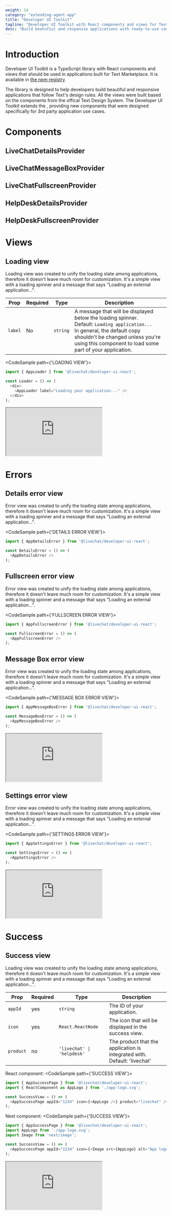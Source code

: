 ```yaml
---
weight: 14
category: "extending-agent-app"
title: "Developer UI Toolkit"
tagline: "Developer UI Toolkit with React components and views for Text Marketplace applications."
desc: "Build beatufiul and responsie applications with ready-to-use components and views that follow Text's design rules."
---
```


# Introduction

Developer UI Toolkit is a TypeScript library with React components and views that should be used in applications built for Text Marketplace. It is available in <a href="https://www.npmjs.com/package/@livechat/developer-ui-react" target="_blank">the npm registry</a>.

The library is designed to help developers build beautiful and responsive applications that follow Text's design rules. All the views were built based on the components from the offical Text Design System. The Developer UI Toolkit extends the <Placeholder id="DESIGN_SYSTEM_URL" />, providing new components that were designed specifically for 3rd party application use cases.

# Components

## LiveChatDetailsProvider

## LiveChatMessageBoxProvider

## LiveChatFullscreenProvider

## HelpDeskDetailsProvider

## HelpDeskFullscreenProvider

# Views

## Loading view

Loading view was created to unify the loading state among applications, therefore it doesn't leave much room for customization. It's a simple view with a loading spinner and a message that says "Loading an external application...".

| Prop | Required | Type | Description |
| ---- | ---- | ---- | ----------- |
| `label` | No | `string` | A message that will be displayed below the loading spinner. <br/>Default: `Loading application...` <br/>In general, the default copy shouldn't be changed unless you're using this component to load some part of your application.|

<CodeSample path={'LOADING VIEW'}>

```js
import { AppLoader } from '@livechat/developer-ui-react';

const Loader = () => (
  <div>
    <AppLoader label="Loading your application..." />
  </div>
);
```

</CodeSample>
<iframe src="https://codesandbox.io/embed/8lwjsd?view=preview+%2B+editor&module=%2Fsrc%2FApp.js&hidenavigation=1&hidedevtools=1&codemirror=1"
  style={{width: "100%", height: "500px", borderTop: 0, borderLeft: 0, borderBottom: 0, borderRight: "1px solid rgb(4, 4, 4)", borderRadius: "4px", overflow: "hidden" }}
  title="ui-react"
  allow="accelerometer; ambient-light-sensor; camera; encrypted-media; geolocation; gyroscope; hid; microphone; midi; payment; usb; vr; xr-spatial-tracking"
  sandbox="allow-forms allow-modals allow-popups allow-presentation allow-same-origin allow-scripts">
</iframe>

# Errors

## Details error view

Error view was created to unify the loading state among applications, therefore it doesn't leave much room for customization. It's a simple view with a loading spinner and a message that says "Loading an external application...".

<CodeSample path={'DETAILS ERROR VIEW'}>

```js
import { AppDetailsError } from '@livechat/developer-ui-react';

const DetailsError = () => (
  <AppDetailsError />
);
```
</CodeSample>

## Fullscreen error view

Error view was created to unify the loading state among applications, therefore it doesn't leave much room for customization. It's a simple view with a loading spinner and a message that says "Loading an external application...".

<CodeSample path={'FULLSCREEN ERROR VIEW'}>

```js
import { AppFullscreenError } from '@livechat/developer-ui-react';

const FullscreenError = () => (
  <AppFullscreenError />
);
```
</CodeSample>

## Message Box error view

Error view was created to unify the loading state among applications, therefore it doesn't leave much room for customization. It's a simple view with a loading spinner and a message that says "Loading an external application...".

<CodeSample path={'MESSAGE BOX ERROR VIEW'}>

```js
import { AppMessageBoxError } from '@livechat/developer-ui-react';

const MessageBoxError = () => (
  <AppMessageBoxError />
);
```

</CodeSample>
<iframe src="https://codesandbox.io/embed/2hqg3r?view=preview+%2B+editor&module=%2Fsrc%2FApp.js&hidenavigation=1&hidedevtools=1&codemirror=1"
  style={{width: "100%", height: "500px", borderTop: 0, borderLeft: 0, borderBottom: 0, borderRight: "1px solid rgb(4, 4, 4)", borderRadius: "4px", overflow: "hidden" }}
  title="ui-react"
  allow="accelerometer; ambient-light-sensor; camera; encrypted-media; geolocation; gyroscope; hid; microphone; midi; payment; usb; vr; xr-spatial-tracking"
  sandbox="allow-forms allow-modals allow-popups allow-presentation allow-same-origin allow-scripts">
</iframe>

## Settings error view

Error view was created to unify the loading state among applications, therefore it doesn't leave much room for customization. It's a simple view with a loading spinner and a message that says "Loading an external application...".

<CodeSample path={'SETTINGS ERROR VIEW'}>

```js
import { AppSettingsError } from '@livechat/developer-ui-react';

const SettingsError = () => (
  <AppSettingsError />
);
```

</CodeSample>
<iframe src="https://codesandbox.io/embed/2hqg3r?view=preview+%2B+editor&module=%2Fsrc%2FApp.js&hidenavigation=1&hidedevtools=1&codemirror=1"
  style={{width: "100%", height: "500px", borderTop: 0, borderLeft: 0, borderBottom: 0, borderRight: "1px solid rgb(4, 4, 4)", borderRadius: "4px", overflow: "hidden" }}
  title="ui-react"
  allow="accelerometer; ambient-light-sensor; camera; encrypted-media; geolocation; gyroscope; hid; microphone; midi; payment; usb; vr; xr-spatial-tracking"
  sandbox="allow-forms allow-modals allow-popups allow-presentation allow-same-origin allow-scripts">
</iframe>

# Success

## Success view

Loading view was created to unify the loading state among applications, therefore it doesn't leave much room for customization. It's a simple view with a loading spinner and a message that says "Loading an external application...".

| Prop | Required | Type | Description |
| ---- | ---- | ---- | ----------- |
| `appId` | yes | `string` | The ID of your application. |
| `icon` | yes | `React.ReactNode` | The icon that will be displayed in the success view. |
| `product` | no |<code>'livechat' &#124; 'helpdesk'</code>| The product that the application is integrated with. <br/>Default: 'livechat' |

React component:
<CodeSample path={'SUCCESS VIEW'}>

```js
import { AppSuccessPage } from '@livechat/developer-ui-react';
import { ReactComponent as AppLogo } from './app-logo.svg';

const SuccessView = () => (
  <AppSuccessPage appId="1234" icon={<AppLogo />} product="livechat" />
);
```
</CodeSample>

Next component:
<CodeSample path={'SUCCESS VIEW'}>

```js
import { AppSuccessPage } from '@livechat/developer-ui-react';
import AppLogo from './app-logo.svg';
import Image from 'next/image';

const SuccessView = () => (
  <AppSuccessPage appId="1234" icon={<Image src={AppLogo} alt="App logo" />} product="livechat" />
);
```
</CodeSample>

<iframe src="https://codesandbox.io/embed/8lwjsd?view=preview+%2B+editor&module=%2Fsrc%2FApp.js&hidenavigation=1&hidedevtools=1&codemirror=1"
  style={{width: "100%", height: "500px", borderTop: 0, borderLeft: 0, borderBottom: 0, borderRight: "1px solid rgb(4, 4, 4)", borderRadius: "4px", overflow: "hidden" }}
  title="ui-react"
  allow="accelerometer; ambient-light-sensor; camera; encrypted-media; geolocation; gyroscope; hid; microphone; midi; payment; usb; vr; xr-spatial-tracking"
  sandbox="allow-forms allow-modals allow-popups allow-presentation allow-same-origin allow-scripts">
</iframe>
